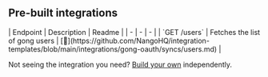 
## Pre-built integrations

<AccordionGroup>


<Accordion title="Users">
| Endpoint | Description | Readme |
| - | - | - |
| `GET /users` | Fetches the list of gong users | [🔗](https://github.com/NangoHQ/integration-templates/blob/main/integrations/gong-oauth/syncs/users.md) |
</Accordion>

</AccordionGroup>

<Tip>Not seeing the integration you need? [Build your own](https://docs.nango.dev/guides/custom-integrations/overview) independently.</Tip>
